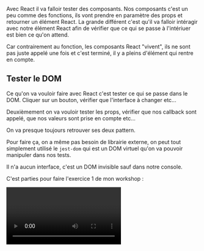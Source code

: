 Avec React il va falloir tester des composants. Nos composants c'est un peu comme des fonctions,
ils vont prendre en paramètre des props et retourner un élément React. La grande différent c'est 
qu'il va falloir intéragir avec notre élément React afin de vérifier que ce qui se passe à l'intériuer
est bien ce qu'on attend.

Car contrairement au fonction, les composants React "vivent", ils ne sont pas juste appelé une fois
et c'est terminé, il y a pleins d'élément qui rentre en compte.

## Tester le DOM

Ce qu'on va vouloir faire avec React c'est tester ce qui se passe dans le DOM. Cliquer sur 
un bouton, vérifier que l'interface à changer etc...

Deuxièmement on va vouloir tester les props, vérifier que nos callback sont appelé, que nos
valeurs sont prise en compte etc...

On va presque toujours retrouver ses deux pattern.

Pour faire ça, on a même pas besoin de librairie externe, on peut tout simplement utilisé
le `jest-dom` qui est un DOM virtuel qu'on va pouvoir manipuler dans nos tests.

Il n'a aucun interface, c'est un DOM invisible sauf dans notre console.

C'est parties pour faire l'exercice 1 de mon workshop :

<video id="ex1" />

<Spoiler title="Solutions partie 1">
  <video id="ex1_p1" />
</Spoiler>

<Spoiler title="Solutions partie 2">
  <video id="ex1_p2" />
</Spoiler>

<Spoiler title="Solutions partie 3">
  <video id="ex1_p3" />
</Spoiler>

<Spoiler title="Solutions partie 4">
On va définir une variable `defaultValue` qui va contenir la valeur par défaut de notre compteur.

On utilise une variable afin de pouvoir la réutilié dans les assertions, sans utiliser de "random value"
ou "magic number" comme on les appels.

On utilise la fonction render créer précédement pour ajouter la defaultValue avec notre variable,
puis on récupère le `span` et vérifie que son contenu est bien égale à la valeur de notre variable.

```ts
test('defaultValue props set the component defaultValue', async () => {
  const defaultValue = 10;
  const div = await render(<Counter defaultValue={defaultValue} />);

  const span = div.querySelector('span');
  expect(span?.textContent).toBe(defaultValue.toString());
});
```
</Spoiler>

<Spoiler title="Solutions partie 5">
  <video id="ex1_p5" />
</Spoiler>

## Librairie à la rescousse

Maintenant que l'on a vu comment tester le DOM, sans aucune librairie, on va voir
comment tester le DOM en ajoutant la libraire `react-testing-library`.

Celle-ci va gérer tout ce qu'on à fait dans la fonction `render` précédent et va nous
permettre de faire des tests plus facilement.

En plus de `render` elle va nous offrir des fonctions afin d'intéragir avec le DOM.
Ces fonctions sont définit et choisis spécifiquement pour te forcer à intéragir avec le 
DOM comme un humain le ferrait.

On retrouvera : 

* `getByText` : permet de récupérer un élément du DOM en fonction de son contenu textuel
* `getByLabelText` : permet de récupérer un élément du DOM en fonction de son label
* `getByRole`: permet de récupérer un élément du DOM en fonction de son role (on le verras dans les vidéos solutions)

Il y a 3 types de getter différent :

* `getBy` : va lancer une erreur si il ne trouve pas l'élément
* `queryBy` : va retourner `null` si il ne trouve pas l'élément, pratique pour vérifier qu'un élément **n'est pas** présent dans le DOM
* `findBy` : va retourner une promise qui attend que l'élément soit présent dans le DOM. Si c'est pas le cas après un certain temps, il va reject la promise.

Il y a aussi la variant de chaque sélécteur ci-dessus avec `getAllBy`, `queryAllBy` et `findAllBy` qui va retourner un tableau
d'élément au lieu d'un seul.

### Exercice 2

<video id="ex_2">

<Spoiler title="Solutions partie 1">
  <video id="ex2_p1" />
</Spoiler>

<Spoiler title="Solutions partie 2">
  <video id="ex2_p2" />
</Spoiler>

<Spoiler title="Solutions partie 3">
  <video id="ex2_p3" />
</Spoiler>

<Spoiler title="Solutions partie 4">
  <video id="ex2_p4" />
</Spoiler>

<Spoiler title="Solutions partie 5">
  <video id="ex2_p5" />
</Spoiler>
